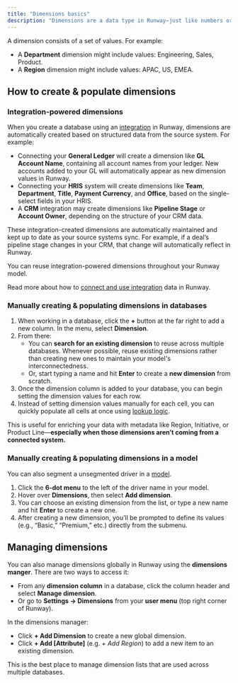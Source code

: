 ```yaml
---
title: "Dimensions basics"
description: "Dimensions are a data type in Runway—just like numbers or dates. You use dimensions o categorize data."
---
```


A dimension consists of a set of values. For example:

- A **Department** dimension might include values: Engineering, Sales, Product.
- A **Region** dimension might include values: APAC, US, EMEA.

## How to create & populate dimensions

### Integration-powered dimensions

When you create a database using an [integration](https://docs.runway.com/integrations/intro-to-integrations) in Runway, dimensions are automatically created based on structured data from the source system. For example:

- Connecting your **General Ledger** will create a dimension like **GL Account Name**, containing all account names from your ledger. New accounts added to your GL will automatically appear as new dimension values in Runway.
- Connecting your **HRIS** system will create dimensions like **Team**, **Department**, **Title**, **Payment Currency**, and **Office**, based on the single-select fields in your HRIS.
- A **CRM** integration may create dimensions like **Pipeline Stage** or **Account Owner**, depending on the structure of your CRM data.

These integration-created dimensions are automatically maintained and kept up to date as your source systems sync. For example, if a deal’s pipeline stage changes in your CRM, that change will automatically reflect in Runway.

You can reuse integration-powered dimensions throughout your Runway model.

Read more about how to [connect and use integration](https://docs.runway.com/integrations/intro-to-integrations) data in Runway.

### Manually creating & populating dimensions in databases

1. When working in a database, click the **\+** button at the far right to add a new column. In the menu, select **Dimension**.
2. From there:
   - You can **search for an existing dimension** to reuse across multiple databases. Whenever possible, reuse existing dimensions rather than creating new ones to maintain your model's interconnectedness.
   - Or, start typing a name and hit **Enter** to create a **new dimension** from scratch.
3. Once the dimension column is added to your database, you can begin setting the dimension values for each row.
4. Instead of setting dimension values manually for each cell, you can quickly populate all cells at once using [lookup logic](https://docs.runway.com/guides/modeling/lookups).

This is useful for enriching your data with metadata like Region, Initiative, or Product Line—**especially when those dimensions aren’t coming from a connected system.**

### Manually creating & populating dimensions in a model

You can also segment a unsegmented driver in a [model](https://docs.runway.com/concepts/models/models-basics).

1. Click the **6-dot menu** to the left of the driver name in your model.
2. Hover over **Dimensions**, then select **Add dimension**.
3. You can choose an existing dimension from the list, or type a new name and hit **Enter** to create a new one.
4. After creating a new dimension, you’ll be prompted to define its values (e.g., “Basic,” “Premium,” etc.) directly from the submenu.

## Managing dimensions

You can also manage dimensions globally in Runway using the **dimensions manger**. There are two ways to access it:

- From any **dimension column** in a database, click the column header and select **Manage dimension**.
- Or go to **Settings → Dimensions** from your **user menu** (top right corner of Runway).

In the dimensions manager:

- Click **\+ Add Dimension** to create a new global dimension.
- Click **\+ Add [Attribute]** (e.g. _\+ Add Region_) to add a new item to an existing dimension.

This is the best place to manage dimension lists that are used across multiple databases.